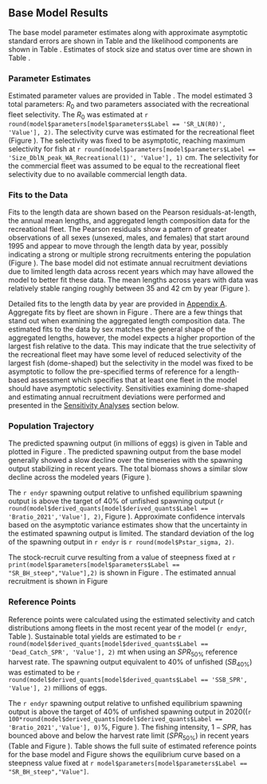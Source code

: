 ## Base Model Results

The base model parameter estimates along with approximate asymptotic standard errors are shown in Table \ref{tab:params} and the likelihood components are shown in Table \ref{tab:likes}. Estimates of stock size and status over time are shown in Table \ref{tab:timeseries}. 


### Parameter Estimates

Estimated parameter values are provided in Table \ref{tab:params}. The model estimated 3 total parameters: $R_0$ and two parameters associated with the recreational fleet selectivity.  The $R_0$ was estimated at `r round(model$parameters[model$parameters$Label == 'SR_LN(R0)', 'Value'], 2)`. The selectivity curve was estimated for the recreational fleet (Figure \ref{fig:selex}). The selectivity was fixed to be asymptotic, reaching maximum selectivity for fish at `r round(model$parameters[model$parameters$Label == 'Size_DblN_peak_WA_Recreational(1)', 'Value'], 1)` cm.  The selectivity for the commercial fleet was assumed to be equal to the recreational fleet selectivity due to no available commercial length data.


### Fits to the Data

Fits to the length data are shown based on the Pearson residuals-at-length, the annual mean lengths, and aggregated length composition data for the recreational fleet. The Pearson residuals show a pattern of greater observations of all sexes (unsexed, males, and females) that start around 1995 and appear to move through the length data by year, possibly indicating a strong or multiple strong recruitments entering the population (Figure \ref{fig:rec-pearson}). The base model did not estimate annual recruitment deviations due to limited length data across recent years which may have allowed the model to better fit these data.  The mean lengths across years with data was relatively stable ranging roughly between 35 and 42 cm by year (Figure \ref{fig:rec-mean-len-fit}). 

Detailed fits to the length data by year are provided in [Appendix A](#append_a). Aggregate fits by fleet are shown in Figure \ref{fig:agg-len-fit}.  There are a few things that stand out when examining the aggregated length composition data. The estimated fits to the data by sex matches the general shape of the aggregated lengths, however, the model expects a higher proportion of the largest fish relative to the data.  This may indicate that the true selectivity of the recreational fleet may have some level of reduced selectivity of the largest fish (dome-shaped) but the selectivity in the model was fixed to be asymptotic to follow the pre-specified terms of reference for a length-based assessment which specifies that at least one fleet in the model should have asymptotic selectivity. Sensitivities examining dome-shaped and estimating annual recruitment deviations were performed and presented in the [Sensitivity Analyses](#sensitivity-analyses) section below. 

### Population Trajectory

The predicted spawning output (in millions of eggs) is given in Table \ref{tab:timeseries} and plotted in Figure \ref{fig:ssb}. The predicted spawning output from the base model generally showed a slow decline over the timeseries with the spawning output stabilizing in recent years. The total biomass shows a similar slow decline across the modeled years (Figure \ref{fig:tot-bio}).

The `r endyr` spawning output relative to unfished equilibrium spawning output is above the target of 40% of unfished spawning output (`r round(model$derived_quants[model$derived_quants$Label == 'Bratio_2021','Value'], 2)`, Figure \ref{fig:depl}). Approximate confidence intervals based on the asymptotic variance estimates show that the uncertainty in the estimated spawning output is limited. The standard deviation of the log of the spawning output in `r endyr` is `r round(model$Pstar_sigma, 2)`.

The stock-recruit curve resulting from a value of steepness fixed at `r print(model$parameters[model$parameters$Label == "SR_BH_steep","Value"],2)` is shown in Figure \ref{fig:bh-curve}. The estimated annual recruitment is shown in  Figure \ref{fig:recruits}


### Reference Points

Reference points were calculated using the estimated selectivity and catch distributions among fleets in the most recent year of the model (`r endyr`, Table \ref{tab:referenceES}). Sustainable total yields are estimated to be `r round(model$derived_quants[model$derived_quants$Label == 'Dead_Catch_SPR', 'Value'], 2)` mt when using an $SPR_{50\%}$ reference harvest rate. The spawning output equivalent to 40% of unfished ($SB_{40\%}$) was estimated to be `r round(model$derived_quants[model$derived_quants$Label == 'SSB_SPR', 'Value'], 2)` millions of eggs. 

The `r endyr` spawning output relative to unfished equilibrium spawning output is above the target of 40% of unfished spawning output in 2020((`r 100*round(model$derived_quants[model$derived_quants$Label == 'Bratio_2021','Value'], 0)`%, Figure \ref{fig:depl}). The fishing intensity, $1-SPR$, has bounced above and below the harvest rate limit ($SPR_{50\%}$) in recent years (Table \ref{tab:timeseries} and Figure \ref{fig:1-spr}). Table \ref{tab:referenceES} shows the full suite of estimated reference points for the base model and Figure \ref{fig:yield} shows the equilibrium curve based on a steepness value fixed at `r model$parameters[model$parameters$Label == "SR_BH_steep","Value"]`.
